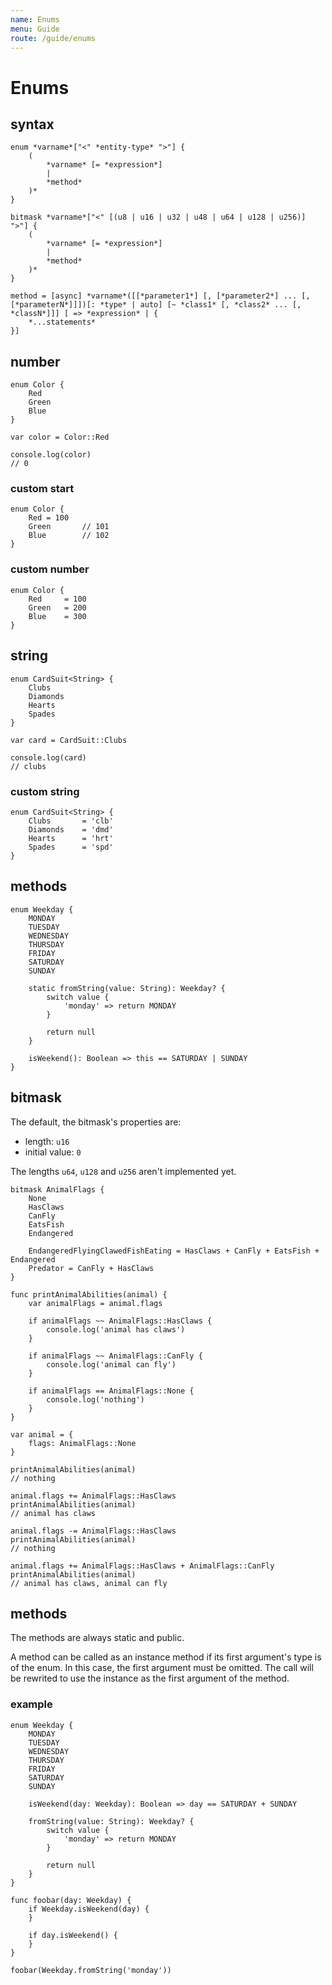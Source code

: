 ```yaml
---
name: Enums
menu: Guide
route: /guide/enums
---
```


# Enums

## syntax

```syntax
enum *varname*["<" *entity-type* ">"] {
	(
		*varname* [= *expression*]
		|
		*method*
	)*
}

bitmask *varname*["<" [(u8 | u16 | u32 | u48 | u64 | u128 | u256)]  ">"] {
	(
		*varname* [= *expression*]
		|
		*method*
	)*
}

method = [async] *varname*([[*parameter1*] [, [*parameter2*] ... [, [*parameterN*]]])[: *type* | auto] [~ *class1* [, *class2* ... [, *classN*]]] [ => *expression* | {
	*...statements*
}]
```

## number

```kaoscript
enum Color {
	Red
	Green
	Blue
}

var color = Color::Red

console.log(color)
// 0
```

### custom start
```kaoscript
enum Color {
	Red = 100
	Green		// 101
	Blue		// 102
}
```

### custom number
```kaoscript
enum Color {
	Red		= 100
	Green	= 200
	Blue	= 300
}
```

## string

```kaoscript
enum CardSuit<String> {
	Clubs
	Diamonds
	Hearts
	Spades
}

var card = CardSuit::Clubs

console.log(card)
// clubs
```

### custom string

```kaoscript
enum CardSuit<String> {
	Clubs		= 'clb'
	Diamonds	= 'dmd'
	Hearts		= 'hrt'
	Spades		= 'spd'
}
```

## methods

```kaoscript
enum Weekday {
    MONDAY
    TUESDAY
    WEDNESDAY
    THURSDAY
    FRIDAY
    SATURDAY
    SUNDAY

    static fromString(value: String): Weekday? {
        switch value {
            'monday' => return MONDAY
        }

        return null
    }

    isWeekend(): Boolean => this == SATURDAY | SUNDAY
}
```

## bitmask

The default, the bitmask's properties are:
- length: `u16`
- initial value: `0`

The lengths `u64`, `u128` and `u256` aren't implemented yet.

```kaoscript
bitmask AnimalFlags {
	None
	HasClaws
	CanFly
	EatsFish
	Endangered

	EndangeredFlyingClawedFishEating = HasClaws + CanFly + EatsFish + Endangered
	Predator = CanFly + HasClaws
}

func printAnimalAbilities(animal) {
	var animalFlags = animal.flags

	if animalFlags ~~ AnimalFlags::HasClaws {
		console.log('animal has claws')
	}

	if animalFlags ~~ AnimalFlags::CanFly {
		console.log('animal can fly')
	}

	if animalFlags == AnimalFlags::None {
		console.log('nothing')
	}
}

var animal = {
	flags: AnimalFlags::None
}

printAnimalAbilities(animal)
// nothing

animal.flags += AnimalFlags::HasClaws
printAnimalAbilities(animal)
// animal has claws

animal.flags -= AnimalFlags::HasClaws
printAnimalAbilities(animal)
// nothing

animal.flags += AnimalFlags::HasClaws + AnimalFlags::CanFly
printAnimalAbilities(animal)
// animal has claws, animal can fly
```

## methods

The methods are always static and public.

A method can be called as an instance method if its first argument's type is of the enum. In this case, the first argument must be omitted.
The call will be rewrited to use the instance as the first argument of the method.

### example

```kaoscript
enum Weekday {
	MONDAY
	TUESDAY
	WEDNESDAY
	THURSDAY
	FRIDAY
	SATURDAY
	SUNDAY

	isWeekend(day: Weekday): Boolean => day == SATURDAY + SUNDAY

	fromString(value: String): Weekday? {
		switch value {
			'monday' => return MONDAY
		}

		return null
	}
}

func foobar(day: Weekday) {
	if Weekday.isWeekend(day) {
	}

	if day.isWeekend() {
	}
}

foobar(Weekday.fromString('monday'))
```

